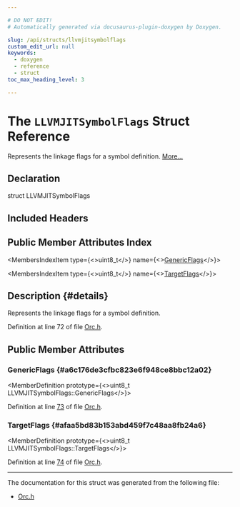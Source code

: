 ```yaml
---

# DO NOT EDIT!
# Automatically generated via docusaurus-plugin-doxygen by Doxygen.

slug: /api/structs/llvmjitsymbolflags
custom_edit_url: null
keywords:
  - doxygen
  - reference
  - struct
toc_max_heading_level: 3

---
```





# The `LLVMJITSymbolFlags` Struct Reference

<DoxygenPage pluginConfig={pluginConfig}>

Represents the linkage flags for a symbol definition. <a href="#details">More...</a>

## Declaration

<CodeBlock>struct LLVMJITSymbolFlags</CodeBlock>

## Included Headers

<IncludesList>
<IncludesListItem
  filePath="llvm-c/Orc.h"
  permalink="/docs/api/files/include/include/llvm-c/orc-h"
  isLocal="true" />
</IncludesList>

## Public Member Attributes Index

<MembersIndex>

<MembersIndexItem
  type={<>uint8&#95;t</>}
  name={<><a href="#a6c176de3cfbc823e6f948ce8bbc12a02">GenericFlags</a></>}>
</MembersIndexItem>

<MembersIndexItem
  type={<>uint8&#95;t</>}
  name={<><a href="#afaa5bd83b153abd459f7c48aa8fb24a6">TargetFlags</a></>}>
</MembersIndexItem>

</MembersIndex>

## Description {#details}

Represents the linkage flags for a symbol definition.

Definition at line 72 of file <a href="/docs/api/files/include/include/llvm-c/orc-h">Orc.h</a>.

<SectionDefinition>

## Public Member Attributes

### GenericFlags {#a6c176de3cfbc823e6f948ce8bbc12a02}

<MemberDefinition
  prototype={<>uint8&#95;t LLVMJITSymbolFlags::GenericFlags</>}>

Definition at line <a href="/docs/api/files/include/include/llvm-c/orc-h/#l00073">73</a> of file <a href="/docs/api/files/include/include/llvm-c/orc-h">Orc.h</a>.
</MemberDefinition>

### TargetFlags {#afaa5bd83b153abd459f7c48aa8fb24a6}

<MemberDefinition
  prototype={<>uint8&#95;t LLVMJITSymbolFlags::TargetFlags</>}>

Definition at line <a href="/docs/api/files/include/include/llvm-c/orc-h/#l00074">74</a> of file <a href="/docs/api/files/include/include/llvm-c/orc-h">Orc.h</a>.
</MemberDefinition>

</SectionDefinition>

<hr/>

The documentation for this struct was generated from the following file:

<ul>
<li><a href="/docs/api/files/include/include/llvm-c/orc-h">Orc.h</a></li>
</ul>

</DoxygenPage>
